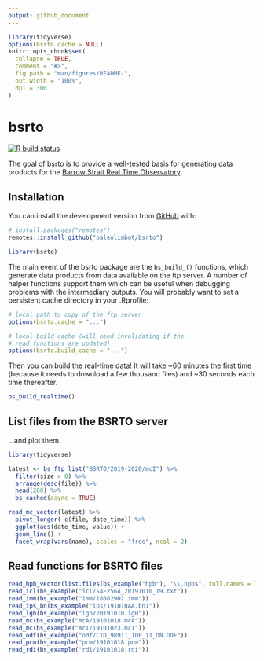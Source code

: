 ```yaml
---
output: github_document
---
```


<!-- README.md is generated from README.Rmd. Please edit that file -->

```r
library(tidyverse)
options(bsrto.cache = NULL)
knitr::opts_chunk$set(
  collapse = TRUE,
  comment = "#>",
  fig.path = "man/figures/README-",
  out.width = "100%",
  dpi = 300
)
```

# bsrto

<!-- badges: start -->
[![R build status](https://github.com/paleolimbot/bsrto/workflows/R-CMD-check/badge.svg)](https://github.com/paleolimbot/bsrto/actions)
<!-- badges: end -->

The goal of bsrto is to provide a well-tested basis for generating data products for the [Barrow Strait Real Time Observatory](https://noise.phys.ocean.dal.ca/barrow/).

## Installation

You can install the development version from [GitHub](https://github.com/) with:

``` r
# install.packages("remotes")
remotes::install_github("paleolimbot/bsrto")
```

```r
library(bsrto)
```

The main event of the bsrto package are the `bs_build_()` functions, which generate data products from data available on the ftp server. A number of helper functions support them which can be useful when debugging problems with the intermediary outputs. You will probably want to set a persistent cache directory in your .Rprofile:

``` r
# local path to copy of the ftp server
options(bsrto.cache = "...")

# local build cache (will need invalidating if the
# read functions are updated)
options(bsrto.build_cache = "...")
```

Then you can build the real-time data! It will take ~60 minutes the first time (because it needs to download a few thousand files) and ~30 seconds each time thereafter.

``` r
bs_build_realtime()
```

## List files from the BSRTO server

...and plot them.

```r
library(tidyverse)

latest <- bs_ftp_list("BSRTO/2019-2020/mcI") %>% 
  filter(size > 0) %>% 
  arrange(desc(file)) %>% 
  head(200) %>% 
  bs_cached(async = TRUE)

read_mc_vector(latest) %>% 
  pivot_longer(-c(file, date_time)) %>% 
  ggplot(aes(date_time, value)) +
  geom_line() +
  facet_wrap(vars(name), scales = "free", ncol = 2)
```

## Read functions for BSRTO files

```r
read_hpb_vector(list.files(bs_example("hpb"), "\\.hpb$", full.names = TRUE))
read_icl(bs_example("icl/SAF2564_20191010_19.txt"))
read_imm(bs_example("imm/18082902.imm"))
read_ips_bn(bs_example("ips/191010AA.bn1"))
read_lgh(bs_example("lgh/20191010.lgH"))
read_mc(bs_example("mcA/19101018.mcA"))
read_mc(bs_example("mcI/19101023.mcI"))
read_odf(bs_example("odf/CTD_98911_10P_11_DN.ODF"))
read_pcm(bs_example("pcm/19101018.pcm"))
read_rdi(bs_example("rdi/19101018.rdi"))
```
